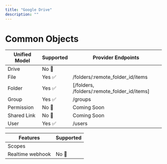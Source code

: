 ```yaml
---
title: "Google Drive"
description: ""
---
```


# Common Objects


| Unified Model | Supported                           | Provider Endpoints                           |
| -------- | ------------------------------------- | ------------------------------------- |
| Drive     |No 🚫 |   |
| File      | Yes ✅  | /folders/:remote_folder_id/items |
| Folder   | Yes ✅ | [/folders, /folders/:remote_folder_id/items] | 
| Group   | Yes ✅| /groups  | 
| Permission   | No 🚫 | Coming Soon  |
| Shared Link   | No 🚫|  Coming Soon | 
| User   | Yes ✅ | /users  |



| Features | Supported                           |
| -------- | ------------------------------------- |
| Scopes     | |
| Realtime webhook     | No 🚫|